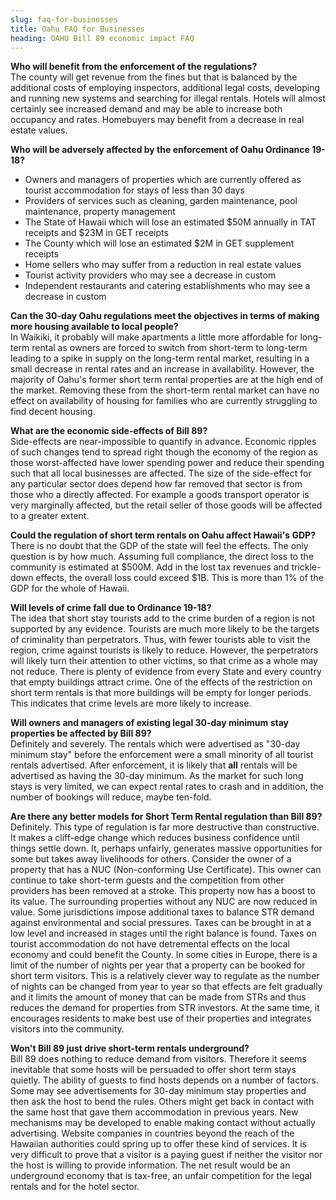 ```yaml
---
slug: faq-for-businesses
title: Oahu FAQ for Businesses
heading: OAHU Bill 89 economic impact FAQ
---
```


**Who will benefit from the enforcement of the regulations?**  
The county will get revenue from the fines but that is balanced by the additional costs of employing inspectors, additional legal costs, developing and running new systems and searching for illegal rentals. 
Hotels will almost certainly see increased demand and may be able to increase both occupancy and rates. 
Homebuyers may benefit from a decrease in real estate values.

**Who will be adversely affected by the enforcement of Oahu Ordinance 19-18?**  
- Owners and managers of properties which are currently offered as tourist accommodation for stays of less than 30 days
- Providers of services such as cleaning, garden maintenance, pool maintenance, property management
- The State of Hawaii which will lose an estimated $50M annually in TAT receipts and $23M in GET receipts
- The County which will lose an estimated $2M in GET supplement receipts
- Home sellers who may suffer from a reduction in real estate values
- Tourist activity providers who may see a decrease in custom
- Independent restaurants and catering establishments who may see a decrease in custom

**Can the 30-day Oahu regulations meet the objectives in terms of making more housing available to local people?**  
In Waikiki, it probably will make apartments a little more affordable for long-term rental as owners are forced to switch from short-term to long-term leading to a spike in supply on the long-term rental market, resulting in a small decrease in rental rates and an increase in availability. However, the majority of Oahu's former short term rental properties are at the high end of the market. Removing these from the short-term rental market can have no effect on availability of housing for families who are currently struggling to find decent housing.

**What are the economic side-effects of Bill 89?**  
Side-effects are near-impossible to quantify in advance. Economic ripples of such changes tend to spread right though the economy of the region as those worst-affected have lower spending power and reduce their spending such that all local businesses are affected. The size of the side-effect for any particular sector does depend how far removed that sector is from those who a directly affected. For example a goods transport operator is very marginally affected, but the retail seller of those goods will be affected to a greater extent.

**Could the regulation of short term rentals on Oahu affect Hawaii's GDP?**  
There is no doubt that the GDP of the state will feel the effects. The only question is by how much. Assuming full compliance, the direct loss to the community is estimated at $500M. Add in the lost tax revenues and trickle-down effects, the overall loss could exceed $1B. This is more than 1% of the GDP for the whole of Hawaii.

**Will levels of crime fall due to Ordinance 19-18?**  
The idea that short stay tourists add to the crime burden of a region is not supported by any evidence. Tourists are much more likely to be the targets of criminality than perpetrators. Thus, with fewer tourists able to visit the region, crime against tourists is likely to reduce. However, the perpetrators will likely turn their attention to other victims, so that crime as a whole may not reduce. There is plenty of evidence from every State and every country that empty buildings attract crime. One of the effects of the restriction on short term rentals is that more buildings will be empty for longer periods. This indicates that crime levels are more likely to increase.

**Will owners and managers of existing legal 30-day minimum stay properties be affected by Bill 89?**  
Definitely and severely. The rentals which were advertised as "30-day minimum stay" before the enforcement were a small minority of all tourist rentals advertised. After enforcement, it is likely that <b>all</b> rentals will be advertised as having the 30-day minimum. As the market for such long stays is very limited, we can expect rental rates to crash and in addition, the number of bookings will reduce, maybe ten-fold.

**Are there any better models for Short Term Rental regulation than Bill 89?**  
Definitely. This type of regulation is far more destructive than constructive. It makes a cliff-edge change which reduces business confidence until things settle down. It, perhaps unfairly, generates massive opportunities for some but takes away livelihoods for others. Consider the owner of a property that has a NUC (Non-conforming Use Certificate). This owner can continue to take short-term guests and the competition from other providers has been removed at a stroke. This property now has a boost to its value. The surrounding properties without any NUC are now reduced in value.
Some jurisdictions impose additional taxes to balance STR demand against environmental and social pressures. Taxes can be brought in at a low level and increased in stages until the right balance is found. Taxes on tourist accommodation do not have detremental effects on the local economy and could benefit the County.
In some cities in Europe, there is a limit of the number of nights per year that a property can be booked for short term visitors. This is a relatively clever way to regulate as the number of nights can be changed from year to year so that effects are felt gradually and it limits the amount of money that can be made from STRs and thus reduces the demand for properties from STR investors. At the same time, it encourages residents to make best use of their properties and integrates visitors into the community.

**Won't Bill 89 just drive short-term rentals underground?**  
Bill 89 does nothing to reduce demand from visitors. Therefore it seems inevitable that some hosts will be persuaded to offer short term stays quietly. The ability of guests to find hosts depends on a number of factors. Some may see advertisements for 30-day minimum stay properties and then ask the host to bend the rules. Others might get back in contact with the same host that gave them accommodation in previous years. New mechanisms may be developed to enable making contact without actually advertising. Website companies in countries beyond the reach of the Hawaiian authorities could spring up to offer these kind of services. It is very difficult to prove that a visitor is a paying guest if neither the visitor nor the host is willing to provide information. The net result would be an underground economy that is tax-free, an unfair competition for the legal rentals and for the hotel sector. 
